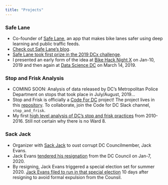 ```yaml
---
title: "Projects"
---
```


### Safe Lane

- Co-founder of [Safe Lane](https://www.safelane.io/){target="_blank"}, an app that makes bike lanes safer using deep learning and public traffic feeds.
- [Check out Safe Lane's blog](https://medium.com/safe-lane){target="_blank"}.
- [Safe Lane took first prize in the 2019 DCx challenge](https://octo.dc.gov/release/bowser-administration-announces-winners-dcx){target="_blank"}.
- I presented an early form of the idea at [Bike Hack Night X](https://bit.ly/predictingdirty){target="_blank"} on Jan-10, 2019 and then again at [Data Science DC](https://www.meetup.com/Data-Science-DC/events/259302275/){target="_blank"} on March 14, 2019.

### Stop and Frisk Analysis

- COMING SOON: Analysis of data released by DC's Metropolitan Police Department on stops that took place in July/August, 2019...
- Stop and Frisk is officially a [Code For DC](https://codefordc.org/){target="_blank"} project! The project lives in this [repository](https://github.com/bfraiche/dc-stop-and-frisk){target="_blank"}. To collaborate, join the Code for DC Slack channel, `stop_and_frisk`.
- My first [high level analysis of DC's stop and frisk practices](https://bfraiche.github.io/sptp/){target="_blank"} from 2010-2016. Still not certain why there is no Ward 8.

### Sack Jack

- Organizer with [Sack Jack](http://www.sackjack.org/){target="_blank"} to oust corrupt DC Councilmember, Jack Evans.
- Jack Evans [tendered his resignation](https://www.washingtonpost.com/local/dc-politics/dc-council-to-hold-hearing-on-expelling-jack-evans-over-ethics-violations/2020/01/06/c65ea0de-30b2-11ea-a053-dc6d944ba776_story.html){target="_blank"} from the DC Council on Jan-7, 2020.
- By resigning, Jack Evans triggered a special election set for summer 2020. [Jack Evans filed to run in that special election](https://www.cnn.com/2020/01/27/politics/jack-evans-will-run-for-seat-in-2020/index.html){target="_blank"} 10 days after resigning to avoid formal expulsion from the Counsil.
